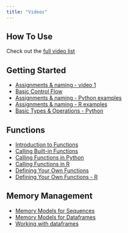 ```yaml
---
title: "Videos"
---
```

## How To Use

Check out the [full video list](./guide.html) <!--and the [flowchart](gfx/flowchart.jpg) of dependencies.-->

## Getting Started

- [Assignments & naming - video 1](https://youtu.be/HGzkFGonGD4)
- [Basic Control Flow](https://youtu.be/kHIBVxOG2MA)
- [Assignments & naming - Python examples](https://youtu.be/jWRvUSBgdik)
- [Assignments & naming - R examples](https://youtu.be/n8rDAk95Eu8)
- [Basic Types & Operations -  Python](https://youtu.be/vjwnt_XVKXQ)

## Functions

- [Introduction to Functions](https://youtu.be/BKoZ0gl8lMo)
- [Calling Built-in Functions](https://youtu.be/EJPIPWC8gm0)
- [Calling Functions in Python](https://youtu.be/GN1fM_OHINE)
- [Calling Functions in R](https://youtu.be/XHjD4OKzbUs)
- [Defining Your Own Functions](https://youtu.be/94-r-UyW1uc)
- [Defining Your Own Functions - R](https://youtu.be/g2rZ6-OiBVY)

## Memory Management

- [Memory Models for Sequences](https://youtu.be/AM26uLNwP8A)
- [Memory Models for Dataframes](https://youtu.be/FJJUc0E8zTs)
- [Working with dataframes](https://youtu.be/YsVvI8O8b3E)



